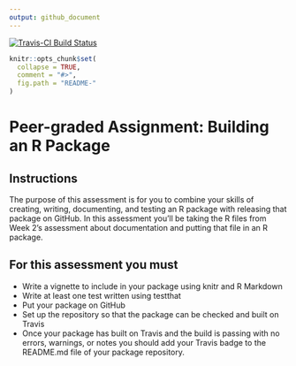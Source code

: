 ```yaml
---
output: github_document
---
```


<!-- README.md is generated from README.Rmd. Please edit that file -->

[![Travis-CI Build Status](https://travis-ci.org/oswnavarre/farsON2.svg?branch=master)](https://travis-ci.org/oswnavarre/farsON2)

```r
knitr::opts_chunk$set(
  collapse = TRUE,
  comment = "#>",
  fig.path = "README-"
)
```


# Peer-graded Assignment: Building an R Package
## Instructions

The purpose of this assessment is for you to combine your skills of creating, writing, documenting, and testing an R package with releasing that package on GitHub. In this assessment you'll be taking the R files from Week 2's assessment about documentation and putting that file in an R package.

## For this assessment you must

* Write a vignette to include in your package using knitr and R Markdown
* Write at least one test written using testthat
* Put your package on GitHub
* Set up the repository so that the package can be checked and built on Travis
* Once your package has built on Travis and the build is passing with no errors, warnings, or notes you should add your Travis badge to the README.md file of your package repository.
